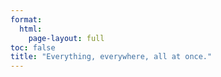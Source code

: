 ```yaml
---
format:
  html:
    page-layout: full
toc: false
title: "Everything, everywhere, all at once."
---
```



